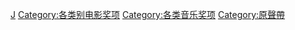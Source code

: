 [[Category:電影音樂|J]]
[[Category:各类别电影奖项|Category:各类别电影奖项]]
[[Category:各类音乐奖项|Category:各类音乐奖项]]
[[Category:原聲帶|Category:原聲帶]]